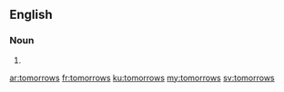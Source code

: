 {{also|to-morrows}}
==English==

===Noun===
{{head|en|noun plural form}}

# {{plural of|tomorrow|lang=en}}

[[ar:tomorrows]]
[[fr:tomorrows]]
[[ku:tomorrows]]
[[my:tomorrows]]
[[sv:tomorrows]]